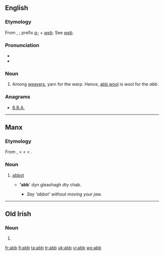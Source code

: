 ==English==

===Etymology===
From {{etyl|ang}} {{term|āweb}}, {{term|āb}}; prefix ''[[a-]]'' + ''[[web]]''. See ''[[web]]''.

===Pronunciation===
*{{IPA|/æb/}}
*{{rhymes|æb}}

===Noun===
{{en-noun}}

# Among [[weavers]], yarn for the warp. Hence, [[abb wool]] is wool for the ''abb''.

===Anagrams===
* {{alphagram|abb}} [[B.B.A.#English|B.B.A.]]

----

==Manx==

===Etymology===
From {{etyl|sga|gv}} {{term|ap|lang=sga}}, {{term|abb|lang=sga}} < {{etyl|la|gv}} {{term|abbas|abbās, abbātis|lang=la}} < {{etyl|grc|gv}} {{term|ἀββᾶς|tr=abbas|lang=grc|sc=Polytonic}} < {{etyl|arc|gv}} {{term|אבא||father|lang=arc|tr=’abbā|sc=Hebr}}.

===Noun===
{{infl|gv|noun|g=m}}

# {{Christianity|lang=gv}} [[abbot]]
#* {{l|gv|abbyr|Abbyr}} ''''abb'''' dyn gleashagh dty chab.
#** ''Say 'abbot' without moving your jaw.''

----

==Old Irish==

===Noun===
{{infl|sga|noun|g=m}}

# {{alternative spelling of|ap|lang=Old Irish}}

[[fr:abb]]
[[fi:abb]]
[[ta:abb]]
[[tr:abb]]
[[uk:abb]]
[[vi:abb]]
[[wo:abb]]
